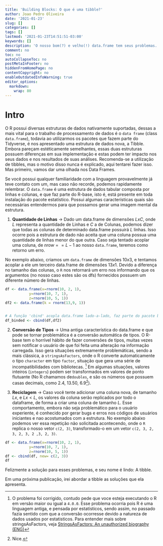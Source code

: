 ```yaml
---
title: 'Building Blocks: O que é uma tibble?'
author: Joao Pedro Oliveira
date: '2021-01-23'
slug: []
categories: []
tags: []
lastmod: '2021-01-23T14:51:51-03:00'
keywords: []
description: 'O nosso bom(?) e velho(!) data.frame tem seus problemas.'
comment: no
toc: no
autoCollapseToc: no
postMetaInFooter: no
hiddenFromHomePage: no
contentCopyright: no
enableOutdatedInfoWarning: true
editor_options: 
  markdown: 
    wrap: 80
---
```


# Intro

O R possui diversas estruturas de dados nativamente suportadas, dessas a mais
vital para o trabalho de processamento de dados é o `data frame` (class
`data.frame`), todavia ao utilizarmos os pacotes que fazem parte do Tidyverse, é
nos apresentado uma estrutura de dados nova, a Tibble. Embora pareçam
estéticamente semelhantes, essas duas estruturas possuem diferenças em sua
implementação e estas podem ter impacto nos seus dados e nos resultados de suas
análises. Recomenda-se a utilização de tibbles, mas o motivo disso nunca é
explicado, aqui tentarei fazer isso. Mas primeiro, vamos dar uma olhada nos Data
Frames.

Se você possui qualquer familiaridade com a linguagem provavelmente já teve
contato com um, mas caso não recorde, podemos rapidamente relembrar. O
`data.frame` é uma estrutura de dados tabular composta por linhas e colunas, e
que faz parte do R-base, isto é, está presente em toda instalação do pacote
estatístico. Possui algumas características quais são necessárias entendermos
para que possamos gerar uma imagem mental da estrutura.

1.  **Quantidade de Linhas** -\> Dado um data.frame de dimensões $LxC$, onde $L$
    representa a quantidade de Linhas e $C$ a de Colunas, podemos dizer que
    todas as colunas de determinado data.frame possuirá $L$ linhas. Isso ocorre
    pois a estrutura de dado não aceita que uma coluna possua uma quantidade de
    linhas menor do que outra. Caso seja tentado acoplar uma coluna, de
    $nrow == L-1$ ao nosso `data.frame`, teremos como retorno um erro.

No exemplo abaixo, criamos um `data.frame` de dimensões $10x3$, e tentamos
acoplar a ele um terceiro data.frame de dimensões $13x1$. Devido a diferença no
tamanho das colunas, o `R` nos retornará um erro nos informando que os
argumentos (no nosso caso estes são os dfs) fornecidos possuem um diferente
número de linhas.

```r
df <- data.frame(x=rnorm(10, 2, 1), 
           y=rnorm(10, 7, 1), 
           z=rnorm(10, 5, 1))
df2 <- data.frame(k = rnorm(13,9, 1))


# A função 'cbind' acopla data.frame lado-a-lado, faz parte do pacote básico do R.
df_binded <- cbind(df,df2)
```

2.  **Conversão de Tipos** -\> Uma antiga característica do data.frame e que
    pode se tornar problemática é a conversão automática de tipos. O R-base tem
    o horrível hábito de fazer conversões de tipos, muitas vezes sem notificar o
    usuário de que foi feita uma alteração na informação carregada. Isso gera
    situações extremamente problemáticas, sendo a mais clássica, a
    `stringsAsFactors`, onde o R converte automaticamente o tipo `character` em
    tipo `factor`, situação que gera uma série de incompatibilidades com
    bibliotecas. [^1] Em algumas situações, valores inteiros (`integers`) podem
    ser transformados em valores de ponto flutuante (No R chamamos de`doubles`,
    e são os números que possuem casas decimais, como $2.4$, $13.50$,
    $6.9$[^2]).

3.  **Reciclagem** -\> Caso você tente adicionar uma coluna nova, de tamanho
    $Lx$, e $Lx < L$, os valores da coluna serão replicados por todo o
    dataframe, de forma a criar uma coluna de tamanho $L$. Esse comportamento,
    embora não seja problemático para o usuário experiente, é conhecido por
    gerar bugs e erros nos códigos de usuários iniciantes e nao acostumados com
    a estrutura. No exemplo abaixo podemos ver essa repetição não solicitada
    acontecendo, onde o `R` replica o nosso vetor `c(2, 3)`, transformado-o em
    um vetor `c(2, 3, 2, 3, 2, 3, 2 ,3, 2, 3)`.

[^1]: O problema foi corrigido, contudo pede que voce esteja executando o R em
    versão maior ou igual a `4.0.0`. Esse problema ocorria pois R é uma
    linguagem antiga, e pensada por estatísticos, sendo assim, no passado fazia
    sentido com que a conversão ocorresse devido a natureza de dados usados por
    estatisticos. Para entender mais sobre stringsAsFactors, veja
    [StringsAsFactors: An unauthorized biography
    (ENG)](https://simplystatistics.org/2015/07/24/stringsasfactors-an-unauthorized-biography "StringsAsFactors: An unauthorized biography (ENG)")

[^2]: Nice.

```r
df <- data.frame(x=rnorm(10, 2, 1), 
           y=rnorm(10, 7, 1), 
           z=rnorm(10, 5, 1))
df <- cbind(df, new= c(2, 3))
df

```

Felizmente a solução para esses problemas, e seu nome é lindo: A tibble.

Em uma próxima publicação, irei abordar a tibble as soluções que ela apresenta.
